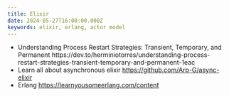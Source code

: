 ```yaml
---
title: Elixir
date: 2024-05-27T16:00:00.000Z
keywords: elixir, erlang, actor model
---
```


* Understanding Process Restart Strategies: Transient, Temporary, and Permanent https\://dev.to/herminiotorres/understanding-process-restart-strategies-transient-temporary-and-permanent-1eac
* Learn all about asynchronous elixir https://github.com/Arp-G/async-elixir
* Erlang https://learnyousomeerlang.com/content
